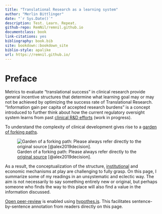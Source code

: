 ```yaml
---
title: "Translational Research as a learning system"
author: "Merlin Bittlinger"
date: "`r Sys.Date()`"
description: Test. Learn. Repeat.
github-repo: RemNil/remnil.github.io
documentclass: book
link-citations: yes
bibliography: book.bib
site: bookdown::bookdown_site
biblio-style: apalike
url: https://remnil.github.io/
---
```


# Preface {-}

Metrics to evaluate "translational success" in clinical research provide general incentive structures that determine what learning goal may or may not be achieved by optimizing the success rate of Translational Research. "Information gain per capita of accepted research burdens" is a concept introduced to further think about how the current regulatory oversight system learns from past [clinical R&D efforts](https://www.ema.europa.eu/en/human-regulatory/research-development) (work in progress). 

To understand the complexity of clinical development gives rise to a [garden of forking paths](https://www.youtube.com/watch?v=Yzdqy7WR3Fg).

![Garden of a forking path: Please always refer directly to the [original source](https://mucollective.northwestern.edu/files/2019-AnalysisPathsResearchSynthesis-CHI.pdf) [@alex2019decision].](https://mucollective.northwestern.edu/wp-content/uploads/2019/01/gfp-image.png)

As a result, the conceptualization of the structure, [institutional](https://www.youtube.com/watch?v=U_6ear-yORE) and economic mechanisms at play are challenging to fully grasp. On this page, I summarize some of my readings in an unsystematic and eclectic way. The aim is not necessarily to say something entirely new or original, but perhaps someone who finds the way to this place will also find a value in the information discussed.

[Open peer-review](http://www.openreviewtoolkit.org/) is enabled using [hypothes.is](https://web.hypothes.is/). This facilitates sentence-by-sentence annotation from readers directly on this page.
